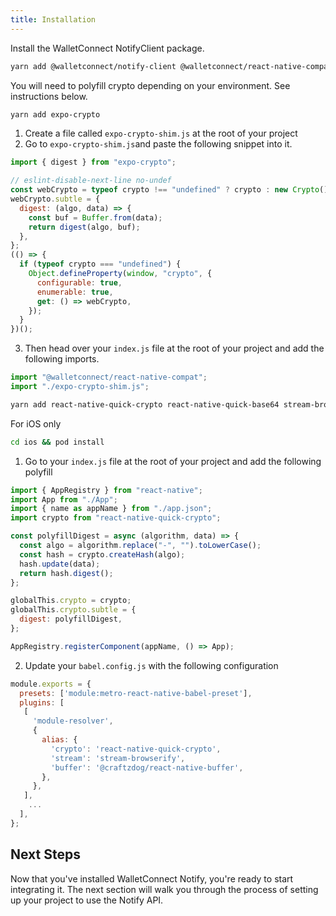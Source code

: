 ```yaml
---
title: Installation
---
```


Install the WalletConnect NotifyClient package.

```sh
yarn add @walletconnect/notify-client @walletconnect/react-native-compat
```

You will need to polyfill crypto depending on your environment. See instructions below.

<Tabs>
<Tab title="Expo">

```sh
yarn add expo-crypto
```

1. Create a file called `expo-crypto-shim.js` at the root of your project
2. Go to `expo-crypto-shim.js`and paste the following snippet into it.

```js
import { digest } from "expo-crypto";

// eslint-disable-next-line no-undef
const webCrypto = typeof crypto !== "undefined" ? crypto : new Crypto();
webCrypto.subtle = {
  digest: (algo, data) => {
    const buf = Buffer.from(data);
    return digest(algo, buf);
  },
};
(() => {
  if (typeof crypto === "undefined") {
    Object.defineProperty(window, "crypto", {
      configurable: true,
      enumerable: true,
      get: () => webCrypto,
    });
  }
})();
```

3. Then head over your `index.js` file at the root of your project and add the following imports.

```js
import "@walletconnect/react-native-compat";
import "./expo-crypto-shim.js";
```

</Tab>
<Tab title="React Native CLI">

```sh
yarn add react-native-quick-crypto react-native-quick-base64 stream-browserify @craftzdog/react-native-buffer babel-plugin-module-resolver
```

For iOS only

```bash
cd ios && pod install
```

1. Go to your `index.js` file at the root of your project and add the following polyfill

```js
import { AppRegistry } from "react-native";
import App from "./App";
import { name as appName } from "./app.json";
import crypto from "react-native-quick-crypto";

const polyfillDigest = async (algorithm, data) => {
  const algo = algorithm.replace("-", "").toLowerCase();
  const hash = crypto.createHash(algo);
  hash.update(data);
  return hash.digest();
};

globalThis.crypto = crypto;
globalThis.crypto.subtle = {
  digest: polyfillDigest,
};

AppRegistry.registerComponent(appName, () => App);
```

2. Update your `babel.config.js` with the following configuration

```js
module.exports = {
  presets: ['module:metro-react-native-babel-preset'],
  plugins: [
   [
     'module-resolver',
     {
       alias: {
         'crypto': 'react-native-quick-crypto',
         'stream': 'stream-browserify',
         'buffer': '@craftzdog/react-native-buffer',
       },
     },
   ],
    ...
  ],
};
```

</Tab>
</Tabs>

## Next Steps

Now that you've installed WalletConnect Notify, you're ready to start integrating it. The next section will walk you through the process of setting up your project to use the Notify API.
